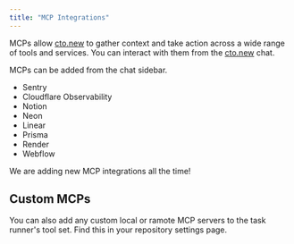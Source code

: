 ```yaml
---
title: "MCP Integrations"
---
```


MCPs allow [cto.new](http://cto.new) to gather context and take action across a wide range of tools and services. You can interact with them from the [cto.new](http://cto.new) chat.

MCPs can be added from the chat sidebar.

- Sentry
- Cloudflare Observability
- Notion
- Neon
- Linear
- Prisma
- Render
- Webflow

We are adding new MCP integrations all the time!

## Custom MCPs

You can also add any custom local or ramote MCP servers to the task runner's tool set. Find this in your repository settings page.